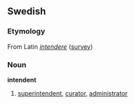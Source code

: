 ==Swedish==
===Etymology===
From Latin ''[[intendere]]'' ([[survey]])

===Noun===
{{sv-noun-reg-er}}
'''intendent''' {{c}}
#[[superintendent]], [[curator]], [[administrator]]